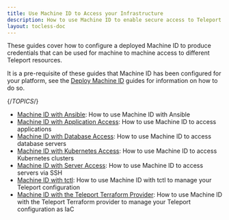 ```yaml
---
title: Use Machine ID to Access your Infrastructure
description: How to use Machine ID to enable secure access to Teleport resources.
layout: tocless-doc
---
```


These guides cover how to configure a deployed Machine ID to produce credentials
that can be used for machine to machine access to different Teleport resources.

It is a pre-requisite of these guides that Machine ID has been configured for
your platform, see the [Deploy Machine ID](./deployment.mdx) guides for information
on how to do so.

{/*TOPICS*/}

- [Machine ID with Ansible](access-guides/ansible.mdx): How to use Machine ID with Ansible
- [Machine ID with Application Access](access-guides/applications.mdx): How to use Machine ID to access applications
- [Machine ID with Database Access](access-guides/databases.mdx): How to use Machine ID to access database servers
- [Machine ID with Kubernetes Access](access-guides/kubernetes.mdx): How to use Machine ID to access Kubernetes clusters
- [Machine ID with Server Access](access-guides/ssh.mdx): How to use Machine ID to access servers via SSH
- [Machine ID with tctl](access-guides/tctl.mdx): How to use Machine ID with tctl to manage your Teleport configuration
- [Machine ID with the Teleport Terraform Provider](access-guides/terraform.mdx): How to use Machine ID with the Teleport Terraform provider to manage your Teleport configuration as IaC
